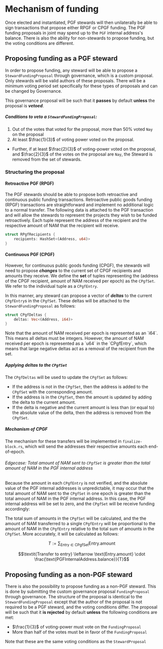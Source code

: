 
# Mechanism of funding

Once elected and instantiated, PGF stewards will then unilaterally be able to sign transactions that propose either RPGF or CPGF funding. The PGF funding proposals in joint may spend up to the `PGF` internal address's balance.
There is also the ability for non-stewards to propose funding, but the voting conditions are different.

## Proposing funding as a PGF steward
In order to propose funding, any steward will be able to propose a `StewardFundingProposal` through governance, which is a custom proposal. 
Only stewards will be valid authors of these proposals. There will be a minimum voting period set specifically for these types of proposals and can be changed by Governance. 

This governance proposal will be such that it **passes** by default **unless** the proposal is ***vetoed***.

##### Conditions to veto a `StewardFundingProposal`:
1. Out of the votes that voted for the proposal, more than $50\%$ voted `Nay` on the proposal
2. At least $\frac{1}{3}$ of voting power voted on the proposal.
  - Further, if at least $\frac{2}{3}$ of voting-power voted on the proposal, and $\frac{2}{3}$ of the votes on the proposal are `Nay`, the Steward is removed from the set of stewards.

### Structuring the proposal

#### Retroactive PGF (RPGF)
The PGF stewards should be able to propose both retroactive and continuous public funding transactions. 
Retroactive public goods funding (RPGF) transactions are straightforward and implement no additional logic to a normal transfer.
The following data is attached to the PGF transaction and will allow the stewards to represent the projects they wish to be funded retroactively. 
Each tuple represent the address of the recipient and the respective amount of NAM that the recipient will receive.

```rust
struct RPgfRecipients {
    recipients: HashSet<(Address, u64)>
}
```

#### Continuous PGF (CPGF)
However, for continuous public goods funding (CPGF), the stewards will need to propose ***changes*** to the current set of CPGF recipients and amounts they receive.
We define the **set** of tuples representing the (address of the CPGF recipient, amount of NAM received per epoch) as the `CPgfSet`.
We refer to the individual tuple as a `CPgfEntry`.

In this manner, any steward can propose a vector of ***deltas*** to the current `CPgfEntry`s in the `CPgfSet`. 
These deltas will be attached to the `StewardFundingProposal` as follows:

```rust 
struct CPgfDeltas {
    deltas: Vec<(Address, i64)>
}
```

<Callout type="info">
  Note that the amount of NAM received per epoch is represented as an `i64`. This means all deltas must be integers.
  However, the amount of NAM received per epoch is represented as a `u64` in the `CPgfEntry`, which means that large negative deltas act as a removal of the recipient from the set.
</Callout>

##### Applying deltas to the `CPgfSet`
The `CPgfDeltas` will be used to update the `CPgfSet` as follows:

- If the address is not in the `CPgfSet`, then the address is added to the `CPgfSet` with the corresponding amount.
- If the address is in the `CPgfSet`, then the amount is updated by adding the delta to the current amount.
- If the delta is negative and the current amount is less than (or equal to) the absolute value of the delta, then the address is removed from the `CPgfSet`.

##### Mechanism of CPGF
The mechanism for these transfers will be implemented in `finalize-block.rs`, which will send the addresses their respective amounts each end-of-epoch.

###### Edgecase: Total amount of NAM sent to `CPgfSet` is greater than the total amount of NAM in the PGF internal address
Because the amount in each `CPgfEntry` is not verified, and the absolute value of the PGF internal addresses is unpredictable, it may occur that the total amount of NAM sent to the `CPgfSet` in one epoch is greater than the total amount of NAM in the PGF internal address.
In this case, the PGF internal address will be set to zero, and the `CPgfSet` will be receive funding accordingly:

The total sum of amounts in the `CPgfSet` will be calculated, and the the amount of NAM transferred to a single `CPgfEntry` will be proportional to the amount of NAM in the `CPgfEntry` relative to the total sum of amounts in the `CPgfSet`.
More accurately, it will be calculated as follows:

$$T:= \sum_{\text{Entry} \in \text{CPgfSet}} {\text{Entry.amount}}$$

$$\textit{Transfer to entry} \leftarrow \text{Entry.amount} \cdot \frac{\text{PGFInternalAddress.balance}}{T}$$


## Proposing funding as a non-PGF steward

There is also the possibility to propose funding as a non-PGF steward. This is done by submitting the custom governance proposal `FundingProposal` through governance.
The structure of the proposal is identical to the `StewardFundingProposal` except that the author of the proposal is not required to be a PGF steward, and the voting conditions differ.
The proposal will be such that it **is rejected** by default **unless** the following conditions are met:
  - $\frac{1}{3}$ of voting-power must vote on the `FundingProposal` 
  - More than half of the votes must be in favor of the `FundingProposal`

Note that these are the same voting conditions as the `StewardProposal`
